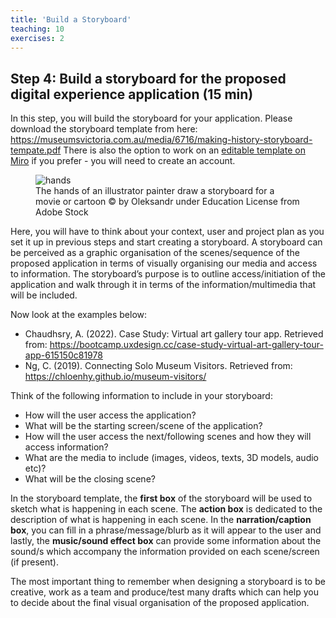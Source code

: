 ```yaml
---
title: 'Build a Storyboard'
teaching: 10
exercises: 2
---
```


## Step 4: Build a storyboard for the proposed digital experience application (15 min)

In this step, you will build the storyboard for your application. Please download the storyboard template from here: [https://museumsvictoria.com.au/media/6716/making-history-storyboard-tempate.pdf](https://museumsvictoria.com.au/media/6716/making-history-storyboard-tempate.pdf) There is also the option to work on an [editable template on Miro](https://miro.com/miroverse/storyboarding-toolkit/) if you prefer - you will need to create an account.

![The hands of an illustrator painter draw a storyboard for a movie or cartoon &copy; by Oleksandr under Education License from Adobe Stock](fig/AdobeStock_352645583.jpeg){alt="hands"}


Here, you will have to think about your context, user and project plan as you set it up in previous steps and start creating a storyboard. A storyboard can be perceived as a graphic organisation of the scenes/sequence of the proposed application in terms of visually organising our media and access to information. The storyboard's purpose is to outline access/initiation of the application and walk through it in terms of the information/multimedia that will be included.

Now look at the examples below:

-	Chaudhsry, A. (2022). Case Study: Virtual art gallery tour app. Retrieved from: [https://bootcamp.uxdesign.cc/case-study-virtual-art-gallery-tour-app-615150c81978](https://bootcamp.uxdesign.cc/case-study-virtual-art-gallery-tour-app-615150c81978)
-	Ng, C. (2019). Connecting Solo Museum Visitors. Retrieved from: [https://chloenhy.github.io/museum-visitors/](https://chloenhy.github.io/museum-visitors/)


Think of the following information to include in your storyboard:

-	How will the user access the application?
-	What will be the starting screen/scene of the application?
-	How will the user access the next/following scenes and how they will access information?
-	What are the media to include (images, videos, texts, 3D models, audio etc)?
-	What will be the closing scene?

In the storyboard template, the **first box** of the storyboard will be used to sketch what is happening in each scene.  The **action box** is dedicated to the description of what is happening in each scene. In the **narration/caption box**, you can fill in a phrase/message/blurb as it will appear to the user and lastly, the **music/sound effect box** can provide some information about the sound/s which accompany the information provided on each scene/screen (if present).

The most important thing to remember when designing a storyboard is to be creative, work as a team and produce/test many drafts which can help you to decide about the final visual organisation of the proposed application.
